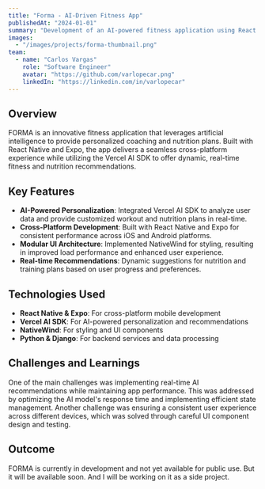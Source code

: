 ```yaml
---
title: "Forma - AI-Driven Fitness App"
publishedAt: "2024-01-01"
summary: "Development of an AI-powered fitness application using React Native, Vercel AI SDK, and Expo, delivering personalized coaching and nutrition plans."
images:
  - "/images/projects/forma-thumbnail.png"
team:
  - name: "Carlos Vargas"
    role: "Software Engineer"
    avatar: "https://github.com/varlopecar.png"
    linkedIn: "https://linkedin.com/in/varlopecar"
---
```


## Overview

FORMA is an innovative fitness application that leverages artificial intelligence to provide personalized coaching and nutrition plans. Built with React Native and Expo, the app delivers a seamless cross-platform experience while utilizing the Vercel AI SDK to offer dynamic, real-time fitness and nutrition recommendations.

## Key Features

- **AI-Powered Personalization**: Integrated Vercel AI SDK to analyze user data and provide customized workout and nutrition plans in real-time.
- **Cross-Platform Development**: Built with React Native and Expo for consistent performance across iOS and Android platforms.
- **Modular UI Architecture**: Implemented NativeWind for styling, resulting in improved load performance and enhanced user experience.
- **Real-time Recommendations**: Dynamic suggestions for nutrition and training plans based on user progress and preferences.

## Technologies Used

- **React Native & Expo**: For cross-platform mobile development
- **Vercel AI SDK**: For AI-powered personalization and recommendations
- **NativeWind**: For styling and UI components
- **Python & Django**: For backend services and data processing

## Challenges and Learnings

One of the main challenges was implementing real-time AI recommendations while maintaining app performance. This was addressed by optimizing the AI model's response time and implementing efficient state management. Another challenge was ensuring a consistent user experience across different devices, which was solved through careful UI component design and testing.

## Outcome

FORMA is currently in development and not yet available for public use. But it will be available soon. And I will be working on it as a side project.
